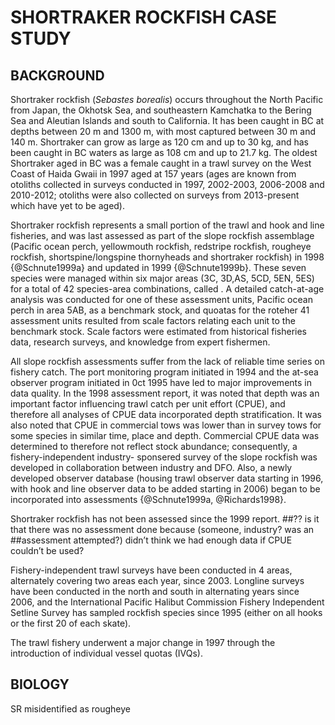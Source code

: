 # SHORTRAKER ROCKFISH CASE STUDY


## BACKGROUND
Shortraker rockfish (*Sebastes borealis*) occurs throughout the North Pacific 
from Japan, the Okhotsk Sea, and southeastern Kamchatka to the Bering Sea and
Aleutian Islands and south to California. It has been caught in BC at depths
between 20 m and 1300 m, with most captured between 30 m and 140 m. 
Shortraker can grow as large as 120 cm and up to 30 kg, and has been caught in 
BC waters as large as 108 cm and up to 21.7 kg. The oldest Shortraker aged in BC
was a female caught in a trawl survey on the West Coast of Haida Gwaii in 1997
aged at 157 years (ages are known from otoliths collected in surveys conducted
in 1997, 2002-2003, 2006-2008 and 2010-2012; otoliths were also collected on
surveys from 2013-present which have yet to be aged). 

Shortraker rockfish represents a small portion of the trawl and hook and 
line fisheries, and was last assessed as part of the slope rockfish assemblage 
(Pacific ocean perch, yellowmouth rockfish, redstripe rockfish,
rougheye rockfish, shortspine/longspine thornyheads and shortraker rockfish) in 
1998 {@Schnute1999a} and updated in 1999 {@Schnute1999b}. 
These seven species were managed within six major
areas (3C, 3D,AS, 5CD, 5EN, 5ES) for a total of 42 species-area combinations,
called \emph{assessment units}. A detailed catch-at-age analysis was conducted
for one of these assessment units, Pacific ocean perch in area 5AB, as a
benchmark stock, and quoatas for the roteher 41 assessment units resulted from 
scale factors relating each unit to the benchmark stock. Scale factors were 
estimated from historical fisheries data, research surveys, and knowledge from 
expert fishermen. 

All slope rockfish assessments suffer from the lack of reliable time series on
fishery catch. The port monitoring program initiated in 1994 and the at-sea 
observer program initiated in 0ct 1995 have led to major improvements in data 
quality. In the 1998 assessment report, it was noted that depth was an important factor 
influencing trawl catch per unit effort (CPUE), and therefore all analyses
of CPUE data incorporated depth stratification. It was also noted that
CPUE in commercial tows was lower than in survey tows for some species in 
similar time, place and depth. Commercial CPUE data was determined to therefore
not reflect stock abundance; consequently, a fishery-independent industry-
sponsered survey of the slope rockfish was developed in collaboration between
industry and DFO. Also, a newly developed observer database (housing trawl 
observer data starting in 1996, with hook and line observer data to be
added starting in 2006) began to be incorporated into assessments
{@Schnute1999a, @Richards1998}. 

Shortraker rockfish has not been assessed since the 1999 report. 
##?? is it that there was no assessment done because (someone, industry? was an
##assessment attempted?) didn't think we had enough data if CPUE couldn't be used?


Fishery-independent trawl surveys have been conducted in 4 areas, alternately covering two areas 
each year, since 2003. Longline surveys have been conducted in the north and 
south in alternating years since 2006, and the International Pacific Halibut
Commission Fishery Independent Setline Survey has sampled rockfish species 
since 1995 (either on all hooks or the first 20 of each skate).

The trawl fishery underwent a major change in 1997 through the introduction of
individual vessel quotas (IVQs).



## BIOLOGY


SR misidentified as rougheye
